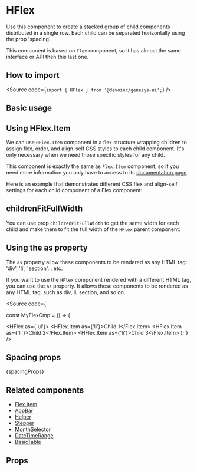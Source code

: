 

<Meta of={Stories} />

# HFlex

Use this component to create a stacked group of child components distributed
in a single row. Each child can be separated horizontally using the prop
'spacing'.

This component is based on `Flex` component, so it has almost the same interface or API
then this last one.

## How to import

<Source code={`import { HFlex } from '@devoinc/genesys-ui';`} />

## Basic usage

<Canvas of={Stories.Playground} />

## Using HFlex.Item

We can use `HFlex.Item` component in a flex structure wrapping children to
assign flex, order, and align-self CSS styles to each child component. It's only
necessary when we need those specific styles for any child.

This component is exactly the same as `Flex.Item` component, so if you need more information you only have to access
to its [documentation page](?path=/docs/components-layout-flex-components-flexitem--overview).

Here is an example that demonstrates different CSS flex and align-self
settings for each child component of a Flex component:

<Canvas of={Stories.HFlexAndHFlexItems} />

## childrenFitFullWidth

You can use prop `childrenFitFullWidth` to get the same width for each child and
make them to fit the full width of the `HFlex` parent component:

<Canvas of={Stories.ChildrenFitFullWidth} />

## Using the as property

The `as` property allow these components to be rendered as any HTML tag:
'div', 'li', 'section'... etc.

If you want to use the `HFlex` component rendered with a different HTML tag, you
can use the `as` property. It allows these components to be rendered as any HTML
tag, such as div, li, section, and so on.

<Source
  code={`

const MyFlexCmp = () => (

  <HFlex as={'ul'}>
    <HFlex.Item as={'li'}>Child 1</Flex.Item>
    <HFlex.Item as={'li'}>Child 2</Flex.Item>
    <HFlex.Item as={'li'}>Child 3</Flex.Item>
  </HFlex>
);`} />

## Spacing props

<Markdown>{spacingProps}</Markdown>

## Related components

- [Flex.Item](?path=/docs/components-layout-flex-components-flexitem--overview)
- [AppBar](?path=/docs/components-navigation-appbar--overview)
- [Helper](?path=/docs/components-feedback-helper--overview)
- [Stepper](?path=/docs/components-navigation-stepper--overview)
- [MonthSelector](?path=/docs/components-datetime-monthselector--overview)
- [DateTimeRange](?path=/docs/components-datetime-datetimerange--overview)
- [BasicTable](?path=/docs/components-layout-table-basic--overview)

## Props

<ArgTypes of={Stories} />

